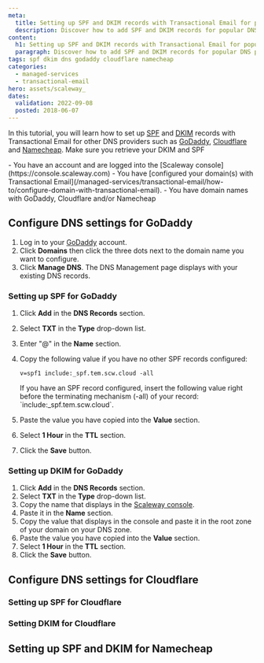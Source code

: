 ```yaml
---
meta:
  title: Setting up SPF and DKIM records with Transactional Email for popular DNS providers
  description: Discover how to add SPF and DKIM records for popular DNS providers.
content:
  h1: Setting up SPF and DKIM records with Transactional Email for popular DNS providers
  paragraph: Discover how to add SPF and DKIM records for popular DNS providers.
tags: spf dkim dns godaddy cloudflare namecheap
categories:
  - managed-services
  - transactional-email
hero: assets/scaleway_
dates:
  validation: 2022-09-08
  posted: 2018-06-07
---
```


In this tutorial, you will learn how to set up [SPF]() and [DKIM]() records with Transactional Email for other DNS providers such as [GoDaddy](https://www.godaddy.com/), [Cloudflare]() and [Namecheap](). Make sure you retrieve your DKIM and SPF

<Message type="requirement">
  - You have an account and are logged into the [Scaleway console](https://console.scaleway.com)
  - You have [configured your domain(s) with Transactional Email](/managed-services/transactional-email/how-to/configure-domain-with-transactional-email).
  - You have domain names with GoDaddy, Cloudflare and/or Namecheap
</Message>

## Configure DNS settings for GoDaddy

1. Log in to your [GoDaddy](https://www.godaddy.com/) account.
2. Click **Domains** then click the three dots next to the domain name you want to configure.
3. Click **Manage DNS**. The DNS Management page displays with your existing DNS records.

###  Setting up SPF for GoDaddy

1. Click **Add** in the **DNS Records** section.
2. Select **TXT** in the **Type** drop-down list.
3. Enter "@" in the **Name** section.
4. Copy the following value if you have no other SPF records configured:
    ```
    v=spf1 include:_spf.tem.scw.cloud -all
    ```
    <Message type="note">
    If you have an SPF record configured, insert the following value right before the terminating mechanism (-all) of your record: `include:_spf.tem.scw.cloud`.
    </Message>

5. Paste the value you have copied into the **Value** section.
6. Select **1 Hour** in the **TTL** section.
7. Click the **Save** button.

###  Setting up DKIM for GoDaddy

1. Click **Add** in the **DNS Records** section.
2. Select **TXT** in the **Type** drop-down list.
3. Copy the name that displays in the [Scaleway console]().
    <Lightbox src="scaleway_dkim_name_value.webp" alt="" />
4. Paste it in the **Name** section.
5. Copy the value that displays in the console and paste it in the root zone of your domain on your DNS zone.
    <Lightbox src="scaleway_dkim_record_name_value.webp" alt="" />
6. Paste the value you have copied into the **Value** section.
7. Select **1 Hour** in the **TTL** section.
8. Click the **Save** button.

## Configure DNS settings for Cloudflare



### Setting up SPF for Cloudflare

### Setting DKIM for Cloudflare




## Setting up SPF and DKIM for Namecheap
